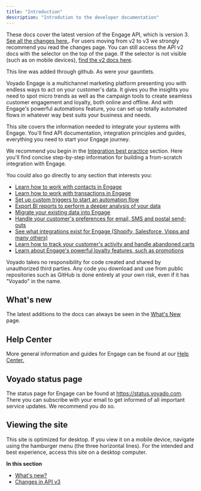 ```yaml
---
title: "Introduction"
description: "Introdution to the developer documentation"
---
```



These docs cover the latest version of the Engage API, which is version 3. [See all the changes here.](https://developer.voyado.com/en/introduction/changes-in-api-v3.html). For users moving from v2 to v3 we strongly recommend you read the changes page. You can still access the API v2 docs with the selector on the top of the page. If the selector is not visible (such as on mobile devices), [find the v2 docs here](https://developer.voyado.com/v2/en/introduction.html).

<test-snippet/>

This line was added through github. As were your gauntlets.

Voyado Engage is a multichannel marketing platform presenting you with endless ways to act on your customer's data. It gives you the insights you need to spot micro trends as well as the campaign tools to create seamless customer engagement and loyalty, both online and offline. And with Engage's powerful automations feature, you can set up totally automated flows in whatever way best suits your business and needs.

This site covers the information needed to integrate your systems with Engage. You'll find API documentation, integration principles and guides, everything you need to start your Engage journey.

We recommend you begin in the [Integration best practice](https://developer.voyado.com/en/integration-best-practice.html) section. Here you'll find concise step-by-step information for building a from-scratch integration with Engage.

You could also go directly to any section that interests you:

- [<u>Learn how to work with contacts in Engage</u>](https://developer.voyado.com/en/contacts.html)
- [<u>Learn how to work with transactions in Engage</u>](https://developer.voyado.com/en/transactions.html)
- [<u>Set up custom triggers to start an automation flow</u>](https://developer.voyado.com/en/custom-triggers.html)
- [<u>Export BI reports to perform a deeper analysis of your data</u>](https://developer.voyado.com/en/bi-export.html)
- [<u>Migrate your existing data into Engage</u>](https://developer.voyado.com/en/import-historical-data.html)
- [<u>Handle your customer's preferences for email, SMS and postal send-outs</u>](https://developer.voyado.com/en/consents.html)
- [<u>See what integrations exist for Engage (Shopify, Salesforce, Vipps and many others)</u>](https://developer.voyado.com/en/integrations.html)
- [<u>Learn how to track your customer's activity and handle abandoned carts</u>](https://developer.voyado.com/en/web-activity-tracking.html)
- [<u>Learn about Engage's powerful loyalty features, such as promotions</u>](https://developer.voyado.com/en/points-and-vouchers.html)

Voyado takes no responsibility for code created and shared by unauthorized third parties. Any code you download and use from public repositories such as GitHub is done entirely at your own risk, even if it has "Voyado" in the name.

## **What's new**

The latest additions to the docs can always be seen in the [<u>What's New</u>](https://developer.voyado.com/en/introduction/what-s-new-.html) page.

## **Help Center**

More general information and guides for Engage can be found at our [<u>Help Center.</u>](https://help.engage.voyado.com/hc/en-gb)

## **Voyado status page**

The status page for Engage can be found at [<u>https://status.voyado.com</u>](https://status.voyado.com). There you can subscribe with your email to get informed of all important service updates. We recommend you do so.

## **Viewing the site**

This site is optimized for desktop. If you view it on a mobile device, navigate using the hamburger menu (the three horizontal lines). For the intended and best experience, access this site on a desktop computer.

**In this section**

- [<u>What's new?</u>](https://developer.voyado.com/en/introduction/what-s-new-.html)
- [<u>Changes in API v3</u>](https://developer.voyado.com/en/introduction/changes-in-api-v3.html)
